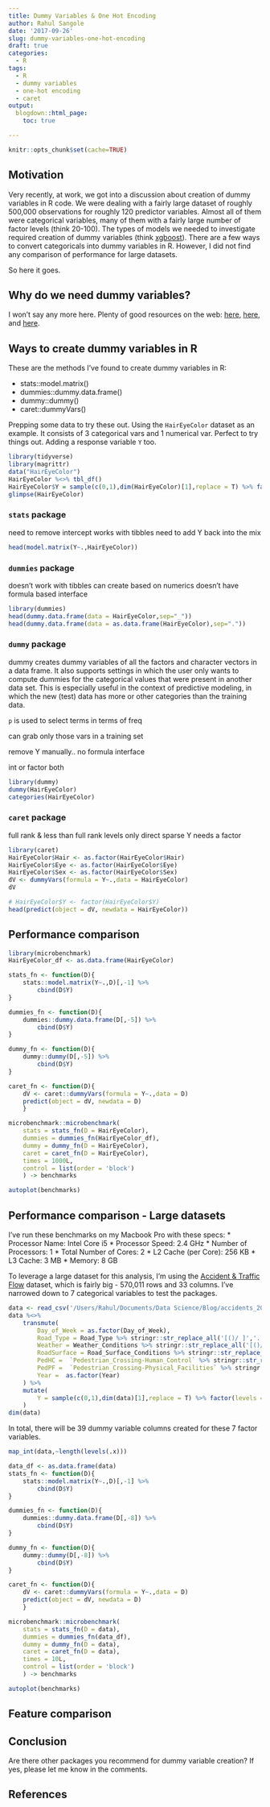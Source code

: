 ```yaml
---
title: Dummy Variables & One Hot Encoding
author: Rahul Sangole
date: '2017-09-26'
slug: dummy-variables-one-hot-encoding
draft: true
categories:
  - R
tags:
  - R
  - dummy variables
  - one-hot encoding
  - caret
output:
  blogdown::html_page:
    toc: true

---
```

```r
knitr::opts_chunk$set(cache=TRUE)
```
## Motivation

Very recently, at work, we got into a discussion about creation of dummy variables in R code. We were dealing with a fairly large dataset of roughly 500,000 observations for roughly 120 predictor variables. Almost all of them were categorical variables, many of them with a fairly large number of factor levels (think 20-100). The types of models we needed to investigate required creation of dummy variables (think [xgboost](http://xgboost.readthedocs.io)). There are a few ways to convert categoricals into dummy variables in R. However, I did not find any comparison of performance for large datasets.

So here it goes.

## Why do we need dummy variables?

I won't say any more here. Plenty of good resources on the web: [here](https://stats.idre.ucla.edu/other/mult-pkg/faq/general/faqwhat-is-dummy-coding/), [here](http://www.sjsu.edu/people/edward.cohen/courses/c2/s1/Week_14_dummy_variable_slides.pdf), and  [here](http://www.polsci.ucsb.edu/faculty/glasgow/ps15/ps15lect15.pdf).

## Ways to create dummy variables in R

These are the methods I've found to create dummy variables in R:

* stats::model.matrix()
* dummies::dummy.data.frame() 
* dummy::dummy()  
* caret::dummyVars()

Prepping some data to try these out. Using the `HairEyeColor` dataset as an example. It consists of 3 categorical vars and 1 numerical var. Perfect to try things out. Adding a response variable `Y` too.

```r
library(tidyverse)
library(magrittr)
data("HairEyeColor")
HairEyeColor %<>% tbl_df()
HairEyeColor$Y = sample(c(0,1),dim(HairEyeColor)[1],replace = T) %>% factor(levels = c(0,1),labels = c('No','Yes'))
glimpse(HairEyeColor)
```

### `stats` package

need to remove intercept
works with tibbles
need to add Y back into the mix

```r
head(model.matrix(Y~.,HairEyeColor))
```

### `dummies` package

doesn't work with tibbles
can create based on numerics
doesn't have formula based interface
```r
library(dummies)
head(dummy.data.frame(data = HairEyeColor,sep="_"))
head(dummy.data.frame(data = as.data.frame(HairEyeColor),sep="."))
```

### `dummy` package

dummy creates dummy variables of all the factors and character vectors in a data frame. It also supports settings in which the user only wants to compute dummies for the categorical values that were present in another data set. This is especially useful in the context of predictive modeling, in which the new (test) data has more or other categories than the training data.

`p` is used to select terms in terms of freq

can grab only those vars in a training set

remove Y manually.. no formula interface

int or factor both



```r
library(dummy)
dummy(HairEyeColor)
categories(HairEyeColor)
```

### `caret` package

full rank & less than full rank
levels only
direct sparse
Y needs a factor

```r
library(caret)
HairEyeColor$Hair <- as.factor(HairEyeColor$Hair)
HairEyeColor$Eye <- as.factor(HairEyeColor$Eye)
HairEyeColor$Sex <- as.factor(HairEyeColor$Sex)
dV <- dummyVars(formula = Y~.,data = HairEyeColor)
dV
```
```r
# HairEyeColor$Y <- factor(HairEyeColor$Y)
head(predict(object = dV, newdata = HairEyeColor))
```

## Performance comparison

```r
library(microbenchmark)
HairEyeColor_df <- as.data.frame(HairEyeColor)

stats_fn <- function(D){
    stats::model.matrix(Y~.,D)[,-1] %>% 
        cbind(D$Y)
}

dummies_fn <- function(D){
    dummies::dummy.data.frame(D[,-5]) %>% 
        cbind(D$Y)
}

dummy_fn <- function(D){
    dummy::dummy(D[,-5]) %>% 
        cbind(D$Y)
}

caret_fn <- function(D){
    dV <- caret::dummyVars(formula = Y~.,data = D)
    predict(object = dV, newdata = D)
    }

microbenchmark::microbenchmark(
    stats = stats_fn(D = HairEyeColor),
    dummies = dummies_fn(HairEyeColor_df),
    dummy = dummy_fn(D = HairEyeColor),
    caret = caret_fn(D = HairEyeColor),
    times = 1000L,
    control = list(order = 'block')
    ) -> benchmarks
```
```r
autoplot(benchmarks)
```

## Performance comparison - Large datasets

I've run these benchmarks on my Macbook Pro with these specs:
    *  Processor Name:	Intel Core i5
    *  Processor Speed:	2.4 GHz
    *  Number of Processors:	1
    *  Total Number of Cores:	2
    *  L2 Cache (per Core):	256 KB
    *  L3 Cache:	3 MB
    *  Memory:	8 GB

To leverage a large dataset for this analysis, I'm using the [Accident & Traffic Flow](https://www.kaggle.com/daveianhickey/2000-16-traffic-flow-england-scotland-wales/data) dataset, which is fairly big - 570,011 rows and 33 columns. I've narrowed down to 7 categorical variables to test the packages. 

```r
data <- read_csv('/Users/Rahul/Documents/Data Science/Blog/accidents_2005_to_2007.csv',progress = F)
data %<>%
    transmute(
        Day_of_Week = as.factor(Day_of_Week),
        Road_Type = Road_Type %>% stringr::str_replace_all('[()/ ]','.') %>% as.factor,
        Weather = Weather_Conditions %>% stringr::str_replace_all('[()/ ]','.') %>% as.factor,
        RoadSurface = Road_Surface_Conditions %>% stringr::str_replace_all('[()/ ]','.') %>% as.factor,
        PedHC =  `Pedestrian_Crossing-Human_Control` %>% stringr::str_replace_all('[()/ ]','.') %>% as.factor,
        PedPF =  `Pedestrian_Crossing-Physical_Facilities` %>% stringr::str_replace_all('[()/ ]','.') %>% as.factor,
        Year =  as.factor(Year)
    ) %>% 
    mutate(
        Y = sample(c(0,1),dim(data)[1],replace = T) %>% factor(levels = c(0,1),labels = c('No','Yes'))
    )
dim(data)
```
In total, there will be 39 dummy variable columns created for these 7 factor variables.
```r
map_int(data,~length(levels(.x)))
```

```r
data_df <- as.data.frame(data)
stats_fn <- function(D){
    stats::model.matrix(Y~.,D)[,-1] %>% 
        cbind(D$Y)
}

dummies_fn <- function(D){
    dummies::dummy.data.frame(D[,-8]) %>% 
        cbind(D$Y)
}

dummy_fn <- function(D){
    dummy::dummy(D[,-8]) %>% 
        cbind(D$Y)
}

caret_fn <- function(D){
    dV <- caret::dummyVars(formula = Y~.,data = D)
    predict(object = dV, newdata = D)
    }

microbenchmark::microbenchmark(
    stats = stats_fn(D = data),
    dummies = dummies_fn(data_df),
    dummy = dummy_fn(D = data),
    caret = caret_fn(D = data),
    times = 10L,
    control = list(order = 'block')
    ) -> benchmarks
```
```r
autoplot(benchmarks)
```


## Feature comparison


## Conclusion

Are there other packages you recommend for dummy variable creation? If yes, please let me know in the comments.

## References